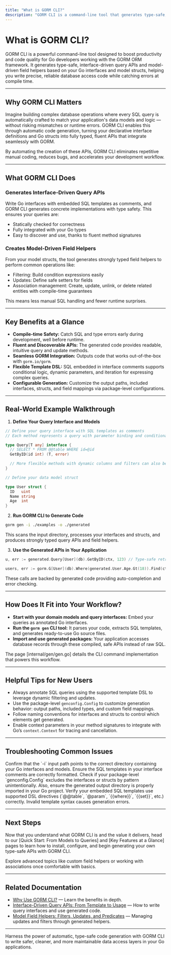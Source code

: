 ```yaml
---
title: "What is GORM CLI?"
description: "GORM CLI is a command-line tool that generates type-safe, interface-driven query APIs and model-driven field helpers for Go projects using GORM. By turning interfaces and model structs into reliable, compile-time-safe code, it significantly improves developer productivity and code quality."
---
```


# What is GORM CLI?

GORM CLI is a powerful command-line tool designed to boost productivity and code quality for Go developers working with the GORM ORM framework. It generates type-safe, interface-driven query APIs and model-driven field helpers based on your Go interfaces and model structs, helping you write precise, reliable database access code while catching errors at compile time.

---

## Why GORM CLI Matters

Imagine building complex database operations where every SQL query is automatically crafted to match your application's data models and logic — without risking mismatches or runtime errors. GORM CLI enables this through automatic code generation, turning your declarative interface definitions and Go structs into fully typed, fluent APIs that integrate seamlessly with GORM.

By automating the creation of these APIs, GORM CLI eliminates repetitive manual coding, reduces bugs, and accelerates your development workflow.

---

## What GORM CLI Does

### Generates Interface-Driven Query APIs
Write Go interfaces with embedded SQL templates as comments, and GORM CLI generates concrete implementations with type safety. This ensures your queries are:

- Statically checked for correctness
- Fully integrated with your Go types
- Easy to discover and use, thanks to fluent method signatures

### Creates Model-Driven Field Helpers
From your model structs, the tool generates strongly typed field helpers to perform common operations like:

- Filtering: Build condition expressions easily
- Updates: Define safe setters for fields
- Association management: Create, update, unlink, or delete related entities with compile-time guarantees

This means less manual SQL handling and fewer runtime surprises.

---

## Key Benefits at a Glance

- **Compile-time Safety:** Catch SQL and type errors early during development, well before runtime.
- **Fluent and Discoverable APIs:** The generated code provides readable, intuitive query and update methods.
- **Seamless GORM Integration:** Outputs code that works out-of-the-box with `gorm.io/gorm`.
- **Flexible Template DSL:** SQL embedded in interface comments supports conditional logic, dynamic parameters, and iteration for expressing complex queries.
- **Configurable Generation:** Customize the output paths, included interfaces, structs, and field mappings via package-level configurations.

---

## Real-World Example Walkthrough

1. **Define Your Query Interface and Models**

```go
// Define your query interface with SQL templates as comments
// Each method represents a query with parameter binding and conditionals

type Query[T any] interface {
  // SELECT * FROM @@table WHERE id=@id
  GetByID(id int) (T, error)

  // More flexible methods with dynamic columns and filters can also be defined
}

// Define your data model struct

type User struct {
  ID   uint
  Name string
  Age  int
}
```

2. **Run GORM CLI to Generate Code**

```bash
gorm gen -i ./examples -o ./generated
```

This scans the input directory, processes your interfaces and structs, and produces strongly typed query APIs and field helpers.

3. **Use the Generated APIs in Your Application**

```go
u, err := generated.Query[User](db).GetByID(ctx, 123) // Type-safe retrieval

users, err := gorm.G[User](db).Where(generated.User.Age.Gt(18)).Find(ctx) // Filter users with Age > 18
```

These calls are backed by generated code providing auto-completion and error checking.

---

## How Does It Fit into Your Workflow?

- **Start with your domain models and query interfaces:** Embed your queries as annotated Go interfaces.
- **Run the `gorm gen` CLI tool:** It parses your code, extracts SQL templates, and generates ready-to-use Go source files.
- **Import and use generated packages:** Your application accesses database records through these compiled, safe APIs instead of raw SQL.

The page [internal/gen/gen.go] details the CLI command implementation that powers this workflow.

---

## Helpful Tips for New Users

- Always annotate SQL queries using the supported template DSL to leverage dynamic filtering and updates.
- Use the package-level `genconfig.Config` to customize generation behavior: output paths, included types, and custom field mappings.
- Follow naming conventions for interfaces and structs to control which elements get generated.
- Enable context parameters in your method signatures to integrate with Go’s `context.Context` for tracing and cancellation.

---

## Troubleshooting Common Issues

<AccordionGroup title="Troubleshooting & Common Issues">
<Accordion title="Missing Generated Files After Running CLI">
Confirm that the `-i` input path points to the correct directory containing your Go interfaces and models. Ensure the SQL templates in your interface comments are correctly formatted.
</Accordion>
<Accordion title="Generated Methods Not Found at Compile Time">
Check if your package-level `genconfig.Config` excludes the interfaces or structs by pattern unintentionally. Also, ensure the generated output directory is properly imported in your Go project.
</Accordion>
<Accordion title="SQL Syntax Errors in Generated Queries">
Verify your embedded SQL templates use supported DSL directives (`@@table`, `@param`, `{{where}}`, `{{set}}`, etc.) correctly. Invalid template syntax causes generation errors.
</Accordion>
</AccordionGroup>

---

## Next Steps

Now that you understand what GORM CLI is and the value it delivers, head to our [Quick Start: From Models to Queries] and [Key Features at a Glance] pages to learn how to install, configure, and begin generating your own type-safe APIs with GORM CLI.

Explore advanced topics like custom field helpers or working with associations once comfortable with basics.

---

## Related Documentation

- [Why Use GORM CLI?](https://yourdocsite.com/overview/introduction-value/why-use-gorm-cli) — Learn the benefits in depth.
- [Interface-Driven Query APIs: From Template to Usage](https://yourdocsite.com/guides/query-and-model-helpers/interface-driven-queries) — How to write query interfaces and use generated code.
- [Model Field Helpers: Filters, Updates, and Predicates](https://yourdocsite.com/guides/query-and-model-helpers/model-driven-field-helpers) — Managing updates and filters through generated helpers.

---

Harness the power of automatic, type-safe code generation with GORM CLI to write safer, cleaner, and more maintainable data access layers in your Go applications.